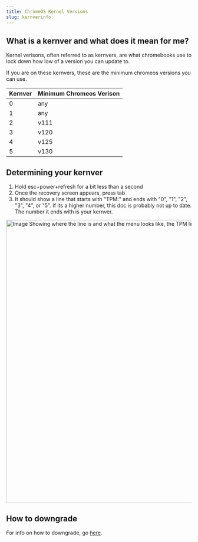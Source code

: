 ```yaml
---
title: ChromeOS Kernel Versions
slug: kernverinfo
---
```


## What is a kernver and what does it mean for me?
Kernel verisons, often referred to as kernvers, are what chromebooks use to lock down how low of a version you can update to. 

If you are on these kernvers, these are the minimum chromeos versions you can use.

| Kernver  | Minimum Chromeos Verison |
|---|------|
| 0 | any  |
| 1 | any  |
| 2 | v111 |
| 3 | v120 |
| 4 | v125 |
| 5 | v130 |

## Determining your kernver
1. Hold esc+power+refresh for a bit less than a second
2. Once the recovery screen appears, press tab
3. It should show a line that starts with "TPM:" and ends with "0", "1", "2", "3", "4", or "5". If its a higher number, this doc is probably not up to date. The number it ends with is your kernver.

<img width="1024px" src="/img/kernver.png" alt="Image Showing where the line is and what the menu looks like, the TPM line ends with 3, so it is on kernver 3." height="768"></img>

## How to downgrade
For info on how to downgrade, go [here](/kajigs/downgrading).
